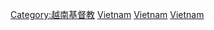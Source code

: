 {{Category main}}

[[Category:越南基督教|Category:越南基督教]]
[[Category:東亞天主教|Vietnam]]
[[Category:亚洲天主教|Vietnam]]
[[Category:各国天主教|Vietnam]]